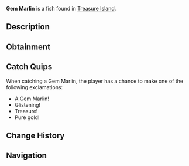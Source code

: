{{FishInfobox
|image          = Gem Marlin.png
|rarity         = Mythical
|sea            = Second Sea
|location       = [[Treasure Island]]
|sublocation    = 
|sources        = Fishing Rod
|radar_location = 
|prog_speed     = -70
|xp             = 13500
|weather        = 
|time           = 
|season         = 
|bait           = Sapphire Krill
|base_weight    = 18000
|base_value     = 27000
|weight_range   = 13000
|base_chance    = 4
|base_resil     = 12
}}
'''Gem Marlin''' is a {{Rarity|Mythical}} fish found in [[Treasure Island]].

== Description ==
{{Description|A colossal prize, flashing with the brilliance of deep-sea riches.|Bestiary Entry}}

== Obtainment ==
{{Description|Hidden where treasure resides.|Bestiary Hint}}
{{Fish Availability|
Treasure Island
|top_rods      = 
Great Rod of Oscar\12713.2\70726.85;
Astralhook Rod\11824.55\70758.6;
Free Spirit Rod\10755.95\68095.12;
Carrot Rod\10007.82\64932.8;
Fang of the Eclipse\9980.86\68552.16;
Krampus's Rod\5794.49\33537.4;
Steady Rod\4545.01\33959.15;
Blazebringer Rod\8157.75\55288.21;
Seraphic Rod\5860.1\40525.2;
Ethereal Prism Rod\5835.03\39163.36;
No-Life Rod\5585.95\39894.75;
Challenger's Rod\5451.43\38789.88;
Rod Of The Forgotten Fang\5308.07\36834.9;
Rod Of The Exalted One\5225.15\35647.83;
Rod Of The Depths\4998.89\35057.42;
Depthseeker Rod\4895.32\35918.24;
Volcanic Rod\4776.13\34500.07;
Avalanche Rod\4746.44\34881.55;
Zeus Rod\4704.03\33979.23
|recommended   = Astralhook Rod
}}

== Catch Quips ==
When catching a Gem Marlin, the player has a chance to make one of the following exclamations:
* A Gem Marlin!
* Glistening!
* Treasure!
* Pure gold!

== Change History ==
{{Change History|{{subst:Current Version}}}}

== Navigation ==
{{Fish Navbox|Treasure Island}}